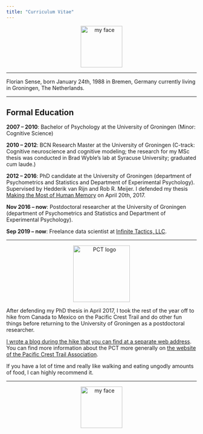 ```yaml
---
title: "Curriculum Vitae"
---
```


<div style="text-align:center"> <img src="./img/FlorianSense.png" alt="my face" width="110" height="110" /> </div>

------

Florian Sense, born January 24th, 1988 in Bremen, Germany currently living in Groningen, The Netherlands.

------

## Formal Education

**2007 – 2010**: Bachelor of Psychology at the University of Groningen (Minor: Cognitive Science)

**2010 – 2012**: BCN Research Master at the University of Groningen (C-track: Cognitive neuroscience and cognitive modeling; the research for my MSc thesis was conducted in Brad Wyble’s lab at Syracuse University; graduated cum laude.)

**2012 – 2016**: PhD candidate at the University of Groningen (department of Psychometrics and Statistics and Department of Experimental Psychology). Supervised by Hedderik van Rijn and Rob R. Meijer. I defended my thesis [Making the Most of Human Memory](https://osf.io/duzya/) on April 20th, 2017.

**Nov 2016 – now**: Postdoctoral researcher at the University of Groningen (department of Psychometrics and Statistics and Department of Experimental Psychology). 

**Sep 2019 – now**: Freelance data scientist at [Infinite Tactics, LLC](https://infinitetactics.com/www/).

<!-- **Sep 2019 – now**: Cognitive/Data scientist contracted through Infinite Tactics, LLC, 3351 Dayton-Xenia Road, Beavercreek OH 45432. Infinite Tactics, LLC is subcontracted through L3-Harris Communications. -->

-----

<!-- See here for how to handle rows and columns: -->
<!-- https://www.w3schools.com/bootstrap/bootstrap_grid_examples.asp -->

<div class="row"">
<div class="col-sm-3">

<div style="text-align:center"> <img src="./img/PCT_small.png" alt="PCT logo" width="150" height="150" /> </div>

</div>


<div class="col-sm-9">

<p>After defending my PhD thesis in April 2017, I took the rest of the year off to hike from Canada to Mexico on the Pacific Crest Trail and do other fun things before returning to the University of Groningen as a postdoctoral researcher.</p>

<p><a href="https://flowalks.wordpress.com/">I wrote a blog during the hike that you can find at a separate web address</a>. You can find more information about the PCT more generally on <a href="https://www.pcta.org/">the website of the Pacific Crest Trail Association</a>. </p>

<p>If you have a lot of time and really like walking and eating ungodly amounts of food, I can highly recommend it. </p>

</div>
</div>

<!-- ----- -->

<!-- ## Conference attendence -->

<!-- A chronological list of my conference and workshop attendance. -->

<!-- ### 2019 -->
<!-- 17th [NVP](https://psychonomie.nl/) Winter Congress on Brain & Cognition   -->
<!-- December 19-21, 2019 in Egmond aan Zee, NL.   -->
<!-- I presented a poster entitled ” Weighting Learning and Forgetting Terms in a Spaced Repetition Model”. I also contributed to the work presented by Maarten van der Velde; a talk entitled “Alleviating the Cold-Start Problem in Adaptive Fact Learning Using Bayesian Modelling” [conference program]. -->

<!-- 41st [Annual Meeting of the Cognitive Science Society](https://cognitivesciencesociety.org/past-conferences/) (CogSci)   -->
<!-- July 24-27, 2019 in Montréal, Canada.   -->
<!-- I presented a conference paper as a talk. The title of the paper was “An Integrated Trial-Level Performance Measure: Combining Accuracy and RT to Express -->
<!-- Performance During Learning” [conference proceedings] -->

<!-- 17th International Conference on Cognitive Modeling (ICCM) & 52nd Annual Meeting of the Society for Mathematical Psychology (MathPsych)   -->
<!-- July 20-22, 2019 in Montréal, Canada.   -->
<!-- I presented a conference paper as a talk. The title of the paper was “Perspectives on Computational Models of Learning and Forgetting” [conference proceedings]. I also contributed to two other presentations at MathPsych/ICCM. -->

<!-- ### 2018 -->
<!-- 40th [Annual Meeting of the Cognitive Science Society](https://cognitivesciencesociety.org/past-conferences/) (CogSci)   -->
<!-- July 25-28, 2018 in Madison, WI, USA. -->

<!-- 16th International Conference on Cognitive Modeling (ICCM) & 51st Annual Meeting of the Society for Mathematical Psychology (MathPsych)   -->
<!-- July 21-24, 2018 in Madison, WI, USA.   -->
<!-- I presented a poster entitled “Deploying a Model-based Adaptive Fact-Learning System in a University Course” together with Maarten van der Velde. For details see the Github repo. See page 137 in the 2018 conference proceedings. -->

<!-- ### 2016  -->
<!-- [Psychonomic Society](https://www.psychonomic.org/page/pastmeetings)’s 57th Annual Meeting   -->
<!-- November 17-20, 2016 in Boston, MA, USA.   -->
<!-- I presented a poster entitled “The Effect of Reward Prospect on a Personalized Fact-Learning System” [see OSF]. Edyta Sasin presented a poster of work that I was involved in entitled “Can we learn to forget?” [details]. -->

<!-- 38th [Annual Meeting of the Cognitive Science Society](https://cognitivesciencesociety.org/past-conferences/) (CogSci)   -->
<!-- August 11-13, 2016 in Philadelphia, PA, USA   -->
<!-- I presented a conference paper as a talk. The title of the paper was “On the Link between Fact Learning and General Cognitive Ability” [conference proceedings] -->

<!-- 14th International Conference on Cognitive Modeling (ICCM)   -->
<!-- August 4-6, 2016 in State College (Penn State), PA, USA   -->
<!-- I presented a poster entitled “Interactions of declarative and procedural memory in real-life tasks: validating CPR as a new paradigm” [two-page abstract] + [PDF of poster] -->

<!-- 58th Conference of Experimental Psychologists ([Tagung experimentell arbeitender Psychologen; TeaP](http://www.teap.de/))   -->
<!-- March 21-23, 2016 in Heidelberg, Germany.   -->
<!-- I gave a talk entitled “Psychometric predictors of academic performance”. -->

<!-- [BCN](https://www.rug.nl/research/behavioural-cognitive-neurosciences/) Winter Meeting   -->
<!-- February 11, 2016 in Groningen, The Netherlands. I presented a poster with the title “Learn more in less time: Applying memory models to personalize fact learning” [PDF] and won an award for best poster. -->

<!-- Advanced statistics course: Mixed-Effects Regression and Generalized Additive Modeling   -->
<!-- January, 2016. Taught by Martijn Wieling. -->

<!-- ### 2015 -->
<!-- 15th [NVP](https://psychonomie.nl/) Winter Conference   -->
<!-- December 17-19, 2015 in Egmond aan Zee, The Netherlands.   -->
<!-- I gave a talk entitled “An Individual’s Rate of Forgetting is Stable over Time, but Differs Across Materials”. -->

<!-- Invited talk at the Cognitive Psychology Unit in Leiden   -->
<!-- December 9, 2015 in Leiden, The Netherlands. I was invited to present at a colloquium in Leiden. -->

<!-- Invited guest lecture: The advantage of introducing computational models of learning to the classroom   -->
<!-- December 2, 2015 in Groningen, The Netherlands. I was invited to give one of the lectures in the course Learning – Theory and Practice. -->

<!-- GSMS PhD Development Conference   -->
<!-- June 11-12, 2015 in Groningen, The Netherlands.   -->

<!-- 13th International Conference on Cognitive Modeling (ICCM)   -->
<!-- April 9-11, 2015 in Groningen, The Netherlands. I gave a talk entitled “Stability of individual parameters in a model of optimal fact learning”. (Note: this was the same experiment/data I presented at the TeaP but tailored towards the ICCM audience.)  -->

<!-- Heymans Symposium 2015   -->
<!-- April 8, 2015 in Groningen, The Netherlands. I gave a talk entitled “How personalized learning can improve grades”. -->

<!-- [BCN](https://www.rug.nl/research/behavioural-cognitive-neurosciences/) Retreat 2015   -->
<!-- March 26/27, 2015 in Odoorn, The Netherlands (attended without presenting).   -->

<!-- 57th Conference of Experimental Psychologists ([Tagung experimentell arbeitender Psychologen; TeaP](http://www.teap.de/))   -->
<!-- March 8-11, 2015 in Hildesheim, Germany. I gave an talk entitled “Stability of individual parameters in a model of optimal fact learning” -->

<!-- [BCN](https://www.rug.nl/research/behavioural-cognitive-neurosciences/) New Year’s Meeting   -->
<!-- February 12, 2015 in Groningen, The Netherlands. I presented a poster with the title “Stability of individual parameters in a model of optimal fact learning” [PDF] and won an award for best poster. (Note: the poster is not meant to be self-explanatory and relies on me standing next to it to tell the story.) -->

<!-- ### 2014 -->
<!-- [BCN](https://www.rug.nl/research/behavioural-cognitive-neurosciences/) Course: Entrepreneurship and Valorization for Medical Sciences   -->
<!-- September – November 2014 in Groningen, The Netherlands -->

<!-- 36th [Annual Meeting of the Cognitive Science Society](https://cognitivesciencesociety.org/past-conferences/) (CogSci)   -->
<!-- July 23-26, 2014 in Québec City, Canada -->

<!-- [MathPsych](http://mathpsych.org/) 2014   -->
<!-- July 18-21, 2014 in Québec City, Canada   -->
<!-- I presented a poster with the title “Opportunity for verbalization does not improve visual change detection performance: A state-trace analysis”. [PDF] -->

<!-- 29th [IOPS](https://www.iops.nl/) Summer Conference   -->
<!-- June 26/27, 2014 in Tilburg, NL -->

<!-- [BCN](https://www.rug.nl/research/behavioural-cognitive-neurosciences/) Course: Management Competences   -->
<!-- May 21, 2014 in Haren, The Netherlands. As one of the mandatory courses for BCN. -->

<!-- [IOPS](https://www.iops.nl/) Course: Applied Bayesian Statistics   -->
<!-- May 12 – 16, 2014 in Utrecht, The Netherlands. As one of the elective courses for IOPS. -->

<!-- [IOPS](https://www.iops.nl/) Course: Meta-Analysis   -->
<!-- April 30 – May 2, 2014 in Maastricht, The Netherlands. As one of the elective courses for IOPS. -->

<!-- BayesFactor: A workshop on Bayesian inference   -->
<!-- April 8, 2014 in Groningen, The Netherlands. -->

<!-- ### 2013 -->
<!-- 14th [NVP](https://psychonomie.nl/) Winter Conference on Cognition, Brain, and Behaviour of the Dutch Psychonomic Society   -->
<!-- December 19-21, 2013 in Egmond aan Zee, The Netherlands.   -->
<!-- I presented a poster with the title “Opportunity for verbalization does not improve visual change detection performance: A state-trace analysis”. [PDF] And I presented another poster with the title “Optimizing Learning by Hierarchical Bayesian Estimation of Individuals’ Learning Parameters”. [PDF] -->

<!-- 23rd [IOPS](https://www.iops.nl/) Winter Conference   -->
<!-- December 12+13, 2013 in Leuven, Belgium.   -->
<!-- I presented a poster with the title “Opportunity for verbalization does not improve visual change detection performance: A state-trace analysis”. [PDF] -->

<!-- [Bayesian Modeling for Cognitive Science: A WinBUGS Workshop](http://bayescourse.socsci.uva.nl/)   -->
<!-- August 12-16, 2013 in Amsterdam, NL.  -->

<!-- 28th [IOPS](https://www.iops.nl/) Summer Conference   -->
<!-- June 13/14, 2013 in Groningen, NL -->

<!-- [13th Annual Meeting of the Vision Science Society](https://www.visionsciences.org/past-meetings/)   -->
<!-- May 10-15, 2013 in Naples, FL, USA.   -->
<!-- I presented a poster with the title “Working memory consolidation does not necessarily delay response selection: Disentangling the costs of task initiation and execution”. [PDF] -->

<!-- ### 2012 -->
<!-- 22nd [IOPS](https://www.iops.nl/) Winter Conference   -->
<!-- December 18/19th, 2012 at the University of Twente, Netherlands.  -->

<!-- [53rd Annual Meeting of the Psychonomics Society](https://www.psychonomic.org/page/pastmeetings#2013%20Annual%20Meeting)   -->
<!-- November 15-18th, 2012 in Minneapolis, MN, USA.  -->

<!-- [12th Annual Meeting of the Vision Science Society](https://www.visionsciences.org/past-meetings/)   -->
<!-- May 10-16th, 2012 in Naples, FL, USA. -->

<!-- ### 2011 -->
<!-- 13th [NVP](https://psychonomie.nl/) Winter Congress on Cognition, Brain, and Behaviour of the Dutch Psychonomic Society   -->
<!-- December 16/17th, 2011 in Egmond aan Zee, The Netherlands.  -->

<!-- Workshop Technical and Ethical Aspects of Digital Image Manipulation   -->
<!-- June 20th, 2011 at the UMCG (Groningen, The Netherlands). -->

<!-- Second Symposium on the Neurobiology of Learning and Memory   -->
<!-- May 10th, 2011 at the UMCG (Groningen, The Netherlands). -->

<!-- European ACT-R Workshop 2011   -->
<!-- April 15th, 2011 in Groningen, The Netherlands (program) -->

<!-- [Training School on the Psychophysical, Computational and Neuroscience Models of Time Perception](http://www.timely-cost.eu/training-school-2)   -->
<!-- April 4th – 8th, 2011 in Groningen, The Netherlands -->

<!-- Interdisciplinary Workshop on Cognitive Neuroscience, Educational Research and Cognitive Modelling   -->
<!-- March 9th – 12th, 2011 in Delmenhorst, Germany -->

-----

<div style="text-align:center"> <img src="./img/FlorianSense.png" alt="my face" width="110" height="110" /> </div>